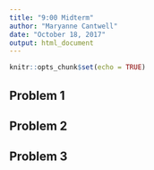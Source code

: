 ```yaml
---
title: "9:00 Midterm"
author: "Maryanne Cantwell"
date: "October 18, 2017"
output: html_document
---
```


```r
knitr::opts_chunk$set(echo = TRUE)
```

## Problem 1

## Problem 2

## Problem 3